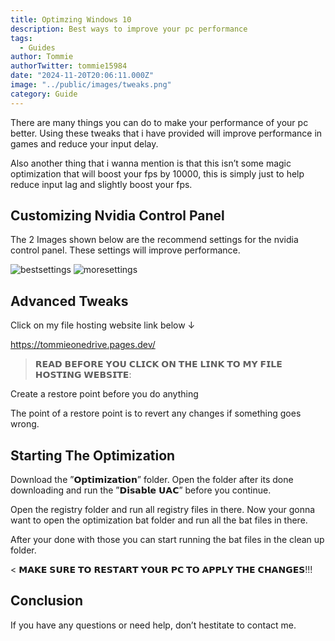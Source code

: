 ```yaml
---
title: Optimzing Windows 10
description: Best ways to improve your pc performance
tags:
  - Guides
author: Tommie 
authorTwitter: tommie15984
date: "2024-11-20T20:06:11.000Z"
image: "../public/images/tweaks.png"
category: Guide
---
```


There are many things you can do to make your performance of your pc better. Using these tweaks that i have provided will improve performance in games and reduce your input delay.

Also another thing that i wanna mention is that this isn’t some magic optimization that will boost your fps by 10000, this is simply just to help reduce input lag and slightly boost your fps.

## Customizing Nvidia Control Panel

The 2 Images shown below are the recommend settings for the nvidia control panel. These settings will improve performance.

![bestsettings](/images/nvidia1.png)
![moresettings](/images/nvidia2.png)

## Advanced Tweaks

Click on my file hosting website link below ↓

https://tommieonedrive.pages.dev/

> 𝗥𝗘𝗔𝗗 𝗕𝗘𝗙𝗢𝗥𝗘 𝗬𝗢𝗨 𝗖𝗟𝗜𝗖𝗞 𝗢𝗡 𝗧𝗛𝗘 𝗟𝗜𝗡𝗞 𝗧𝗢 𝗠𝗬 𝗙𝗜𝗟𝗘 𝗛𝗢𝗦𝗧𝗜𝗡𝗚 𝗪𝗘𝗕𝗦𝗜𝗧𝗘:

Create a restore point before you do anything

The point of a restore point is to revert any changes if something goes wrong.

## Starting The Optimization

Download the ”𝗢𝗽𝘁𝗶𝗺𝗶𝘇𝗮𝘁𝗶𝗼𝗻” folder. Open the folder after its done downloading and run the ”𝗗𝗶𝘀𝗮𝗯𝗹𝗲 𝗨𝗔𝗖” before you continue.

Open the registry folder and run all registry files in there. Now your gonna want to open the optimization bat folder and run all the bat files in there.

After your done with those you can start running the bat files in the clean up folder.

< 𝗠𝗔𝗞𝗘 𝗦𝗨𝗥𝗘 𝗧𝗢 𝗥𝗘𝗦𝗧𝗔𝗥𝗧 𝗬𝗢𝗨𝗥 𝗣𝗖 𝗧𝗢 𝗔𝗣𝗣𝗟𝗬 𝗧𝗛𝗘 𝗖𝗛𝗔𝗡𝗚𝗘𝗦!!!

## Conclusion

If you have any questions or need help, don’t hestitate to contact me.